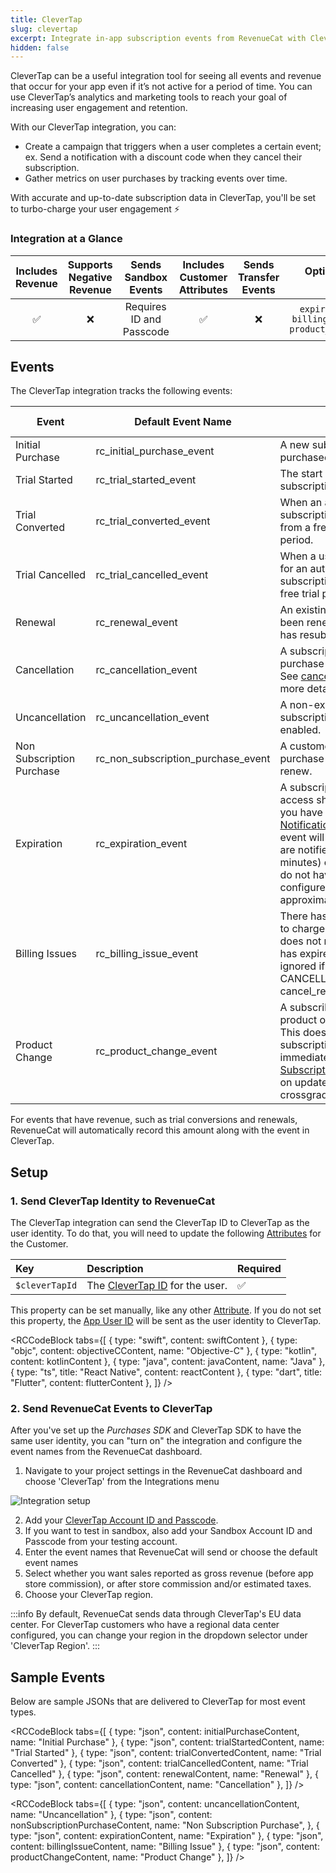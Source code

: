 ```yaml
---
title: CleverTap
slug: clevertap
excerpt: Integrate in-app subscription events from RevenueCat with CleverTap
hidden: false
---
```


CleverTap can be a useful integration tool for seeing all events and revenue that occur for your app even if it’s not active for a period of time. You can use CleverTap’s analytics and marketing tools to reach your goal of increasing user engagement and retention.

With our CleverTap integration, you can:

- Create a campaign that triggers when a user completes a certain event; ex. Send a notification with a discount code when they cancel their subscription.
- Gather metrics on user purchases by tracking events over time.

With accurate and up-to-date subscription data in CleverTap, you'll be set to turbo-charge your user engagement ⚡️

### Integration at a Glance

| Includes Revenue | Supports Negative Revenue |   Sends Sandbox Events   | Includes Customer Attributes | Sends Transfer Events |                      Optional Event Types                       |
| :--------------: | :-----------------------: | :----------------------: | :--------------------------: | :-------------------: | :-------------------------------------------------------------: |
|        ✅        |            ❌             | Requires ID and Passcode |              ✅              |          ❌           | `expiration_event` `billing_issue_event` `product_change_event` |

## Events

The CleverTap integration tracks the following events:

| Event                     | Default Event Name                 | Description                                                                                                                                                                                                                                                                                                                                 | App Store | Play Store | Amazon | Stripe | Promo |
| ------------------------- | ---------------------------------- | ------------------------------------------------------------------------------------------------------------------------------------------------------------------------------------------------------------------------------------------------------------------------------------------------------------------------------------------- | --------- | ---------- | ------ | ------ | ----- |
| Initial Purchase          | rc_initial_purchase_event          | A new subscription has been purchased.                                                                                                                                                                                                                                                                                                      | ✅        | ✅         | ✅     | ✅     | ❌    |
| Trial Started             | rc_trial_started_event             | The start of an auto-renewing subscription product free trial.                                                                                                                                                                                                                                                                              | ✅        | ✅         | ✅     | ✅     | ❌    |
| Trial Converted           | rc_trial_converted_event           | When an auto-renewing subscription product converts from a free trial to normal paid period.                                                                                                                                                                                                                                                | ✅        | ✅         | ✅     | ✅     | ❌    |
| Trial Cancelled           | rc_trial_cancelled_event           | When a user turns off renewals for an auto-renewing subscription product during a free trial period.                                                                                                                                                                                                                                        | ✅        | ✅         | ✅     | ✅     | ❌    |
| Renewal                   | rc_renewal_event                   | An existing subscription has been renewed or a lapsed user has resubscribed.                                                                                                                                                                                                                                                                | ✅        | ✅         | ✅     | ✅     | ❌    |
| Cancellation              | rc_cancellation_event              | A subscription or non-renewing purchase has been cancelled. See [cancellation reasons](/integrations/webhooks/event-types-and-fields#cancellation-and-expiration-reasons) for more details.                                                                                                                                                 | ✅        | ✅         | ✅     | ✅     | ✅    |
| Uncancellation            | rc_uncancellation_event            | A non-expired cancelled subscription has been re-enabled.                                                                                                                                                                                                                                                                                   | ✅        | ✅         | ✅     | ❌     | ❌    |
| Non Subscription Purchase | rc_non_subscription_purchase_event | A customer has made a purchase that will not auto-renew.                                                                                                                                                                                                                                                                                    | ✅        | ✅         | ✅     | ✅     | ✅    |
| Expiration                | rc_expiration_event                | A subscription has expired and access should be removed. If you have [Platform Server Notifications](/platform-resources/server-notifications) configured, this event will occur as soon as we are notified (within seconds to minutes) of the expiration. If you do not have notifications configured, delays may be approximately 1 hour. | ✅        | ✅         | ✅     | ✅     | ✅    |
| Billing Issues            | rc_billing_issue_event             | There has been a problem trying to charge the subscriber. This does not mean the subscription has expired. Can be safely ignored if listening to CANCELLATION event + cancel_reason=BILLING_ERROR.                                                                                                                                          | ✅        | ✅         | ✅     | ✅     | ❌    |
| Product Change            | rc_product_change_event            | A subscriber has changed the product of their subscription. This does not mean the new subscription is in effect immediately. See [Managing Subscriptions](/subscription-guidance/managing-subscriptions) for more details on updates, downgrades, and crossgrades.                                                                         | ✅        | ✅         | ❌     | ✅     | ❌    |

For events that have revenue, such as trial conversions and renewals, RevenueCat will automatically record this amount along with the event in CleverTap.

## Setup

### 1. Send CleverTap Identity to RevenueCat

The CleverTap integration can send the CleverTap ID to CleverTap as the user identity. To do that, you will need to update the following [Attributes](/customers/customer-attributes) for the Customer.

| Key            | Description                                                                                                              | Required |
| :------------- | :----------------------------------------------------------------------------------------------------------------------- | :------- |
| `$cleverTapId` | The [CleverTap ID](https://developer.clevertap.com/docs/concepts-user-profiles#section-identifying-a-user) for the user. | ✅       |

This property can be set manually, like any other [Attribute](/customers/customer-attributes). If you do not set this property, the [App User ID](/customers/user-ids) will be sent as the user identity to CleverTap.


<RCCodeBlock
  tabs={[
    { type: "swift", content: swiftContent },
    { type: "objc", content: objectiveCContent, name: "Objective-C" },
    { type: "kotlin", content: kotlinContent },
    { type: "java", content: javaContent, name: "Java" },
    { type: "ts", title: "React Native", content: reactContent },
    { type: "dart", title: "Flutter", content: flutterContent },
  ]}
/>

### 2. Send RevenueCat Events to CleverTap

After you've set up the _Purchases SDK_ and CleverTap SDK to have the same user identity, you can "turn on" the integration and configure the event names from the RevenueCat dashboard.

1. Navigate to your project settings in the RevenueCat dashboard and choose 'CleverTap' from the Integrations menu

![Integration setup](/docs_images/integrations/setup-integrations.png)

2. Add your [CleverTap Account ID and Passcode](https://developer.clevertap.com/docs/api-quickstart-guide).
3. If you want to test in sandbox, also add your Sandbox Account ID and Passcode from your testing account.
4. Enter the event names that RevenueCat will send or choose the default event names
5. Select whether you want sales reported as gross revenue (before app store commission), or after store commission and/or estimated taxes.
6. Choose your CleverTap region.

:::info
By default, RevenueCat sends data through CleverTap's EU data center. For CleverTap customers who have a regional data center configured, you can change your region in the dropdown selector under 'CleverTap Region'.
:::

## Sample Events

Below are sample JSONs that are delivered to CleverTap for most event types.


<RCCodeBlock
  tabs={[
    { type: "json", content: initialPurchaseContent, name: "Initial Purchase" },
    { type: "json", content: trialStartedContent, name: "Trial Started" },
    { type: "json", content: trialConvertedContent, name: "Trial Converted" },
    { type: "json", content: trialCancelledContent, name: "Trial Cancelled" },
    { type: "json", content: renewalContent, name: "Renewal" },
    { type: "json", content: cancellationContent, name: "Cancellation" },
  ]}
/>


<RCCodeBlock
  tabs={[
    { type: "json", content: uncancellationContent, name: "Uncancellation" },
    {
      type: "json",
      content: nonSubscriptionPurchaseContent,
      name: "Non Subscription Purchase",
    },
    { type: "json", content: expirationContent, name: "Expiration" },
    { type: "json", content: billingIssueContent, name: "Billing Issue" },
    { type: "json", content: productChangeContent, name: "Product Change" },
  ]}
/>
